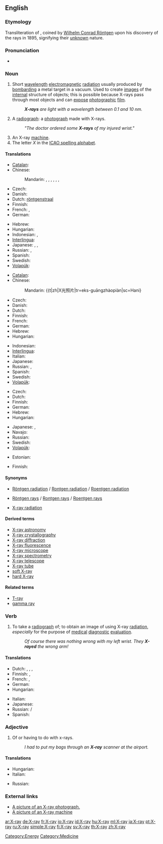 ==English==
{{wikipedia}}

===Etymology===
Transliteration of {{etyl|de}} {{term|X-Strahl|lang=de}}, coined by [[w:Wilhelm Conrad Röntgen|Wilhelm Conrad Röntgen]] upon his discovery of the rays in 1895, {{term|x}} signifying their [[unknown]] nature.

===Pronunciation===
* {{audio|en-us-X-ray.ogg|Audio (US)}}

===Noun===
{{en-noun|sg=[[X]]-[[ray]]}}

# Short [[wavelength]] [[electromagnetic]] [[radiation]] usually produced by [[bombard]]ing a metal target in a vacuum. Used to create [[image]]s of the [[internal]] structure of objects; this is possible because X-rays pass through most objects and can [[expose]] [[photographic]] [[film]].
#: '''''X-rays''' are light with a wavelength between 0.1 and 10 nm.''
# A [[radiograph]]: a [[photograph]] made with X-rays.
#: '' "The doctor ordered some '''X-rays''' of my injured wrist." ''
# An X-ray [[machine]].
# The letter ''X'' in the [[ICAO spelling alphabet]].

====Translations====
{{trans-top|short wavelength electromagnetic radiation}}
* [[Catalan]]: {{t|ca|raig X|m}}
* Chinese:
*: Mandarin: {{t|zh|艾克斯射線|sc=Hani}}, {{t|zh|艾克斯射线|tr=àikèsī-shèxiàn|sc=Hani}}, {{t|zh|愛克斯射線|sc=Hani}}, {{t|zh|爱克斯射线|tr=àikèsī-shèxiàn|sc=Hani}}, {{t|zh|X射線|sc=Hani}}, {{t|zh|X射线|tr=eks-shèxiàn|sc=Hani}}, {{t|zh|X光|tr=eks-guāng|sc=Hani}}
* Czech: {{t-|cs|rentgen|m}}
* Danish: {{t-|da|røntgenstråling}}
* Dutch: [[röntgenstraal]] {{f}}
* Finnish: {{t-|fi|röntgensäteily}}
* French: {{t+|fr|rayon X|m}}, {{t|fr|rayon Röntgen|m}}
* German: {{t|de|Röntgenstrahl|m}}
{{trans-mid}}
* Hebrew: {{t|he|קרני רנטגן|קַרנֵי רֶנְטְגֶן|f|tr=qārney rentgen|sc=Hebr}}
* Hungarian: {{t|hu|röntgensugárzás}}
* Indonesian: {{t|id|ronsen|xs=Indonesian}}, {{t|id|rontgen|xs=Indonesian}}
* [[Interlingua]]: {{t|ia|rayos röntgen|xs=Interlingua}}
* Japanese: {{t+|ja|X線|tr=ekkusu-sen|sc=Jpan}}, {{t+|ja|エックス線|tr=ekkusu-sen|sc=Jpan}}, {{t|ja|レントゲン|tr=rentogen|sc=Jpan}}
* Russian: {{t|ru|рентгеновский луч|m|tr=rentgénovskij luč|sc=Cyrl}}, {{t|ru|рентген|m|tr=rentgén|sc=Cyrl}}
* Spanish: {{t-|es|rayo X|m}}
* Swedish: {{t|sv|röntgenstråle|c}}
* [[Volapük]]: {{t|vo|räyastrals|xs=Volapük}}
{{trans-bottom}}

{{trans-top|photograph made with X-rays}}
* [[Catalan]]: {{t-|ca|radiografia|f}}
* Chinese:
*: Mandarin: {{t|zh|X光照片|tr=eks-guāngzhàopiàn|sc=Hani}
* Czech: {{t-|cs|RTG|n}}
* Danish: {{t-|da|røntgenbillede|n}}
* Dutch: {{t+|nl|röntgenfoto|f}}
* Finnish: {{t-|fi|röntgenkuva}}
* French: {{t+|fr|radiographie|f}}
* German: {{t|de|Röntgenbild|n}}
* Hebrew: {{t|he|צילום רנטגן|m|tr=tsilum rentgen|sc=Hebr}}
* Hungarian: {{t-|hu|röntgen}}
{{trans-mid}}
* Indonesian: {{t|id|sinar-X|xs=Indonesian}}
* [[Interlingua]]: {{t|ia|röntgenogramma|xs=Interlingua}}
* Italian: {{t-|it|radiografia|f}}
* Japanese: {{t+|ja|レントゲン写真|tr=rentogen-shashin|sc=Jpan}}
* Russian: {{t|ru|рентген|m|tr=rentgén|sc=Cyrl}}, {{t|ru|рентгенограмма|f|tr=rentgenográmma|sc=Cyrl}}
* Spanish: {{t+|es|radiografía|f}}
* Swedish: {{t|sv|röntgenbild|c}}
* [[Volapük]]: {{t|vo|räyöf|xs=Volapük}}
{{trans-bottom}}

{{trans-top|X-ray machine}}
* Czech: {{t-|cs|rentgen|m}}
* Dutch: {{t-|nl|röntgenapparaat|n}}
* Finnish: {{t|fi|röntgenlaite}}
* German: {{t|de|Röntgenapparat|m}}
* Hebrew: {{t|he|מכונת רנטגן|f|tr=meḥonāt rentgen|sc=Hebr}}
* Hungarian: {{t|hu|röntgenberendezés}}
{{trans-mid}}
* Japanese: {{t+|ja|レントゲン撮影装置|tr=rentogen-satsueisochi|sc=Jpan}}, {{t+|ja|エックス線撮影装置|tr=ekkusu-sensatsueisōchi|sc=Jpan}}
* Navajo: {{tø|nv|beeʼaghádaʼdildlaadí}}
* Russian: {{t|ru|рентген|m|tr=rentgén|sc=Cyrl}}
* Swedish: {{t|sv|röntgenapparat|c}}
* [[Volapük]]: {{t|vo|räyöm|xs=Volapük}}
{{trans-bottom}}

{{trans-top|the letter "X" in ICAO spelling alphabet}}
* Estonian: {{t|et|Iks}}
{{trans-mid}}
* Finnish: {{t-|fi|äksä}}
{{trans-bottom}}

====Synonyms====
* {{sense|radiation}} [[Röntgen radiation]] / [[Rontgen radiation]] / [[Roentgen radiation]]
* {{sense|radiation}}  [[Röntgen rays]] / [[Rontgen rays]] / [[Roentgen rays]]
* {{sense|radiation}}  [[X-ray radiation]]

====Derived terms====
* [[X-ray astronomy]]
* [[X-ray crystallography]]
* [[X-ray diffraction]]
* [[X-ray fluorescence]]
* [[X-ray microscope]]
* [[X-ray spectrometry]]
* [[X-ray telescope]]
* [[X-ray tube]]
* [[soft X-ray]]
* [[hard X-ray]]

====Related terms====
* [[T-ray]]
* [[gamma ray]]

===Verb===
{{en-verb}}

# {{transitive|informal}} To take a [[radiograph]] of; to obtain an image of using X-ray [[radiation]], ''especially'' for the purpose of [[medical]] [[diagnostic]] [[evaluation]].
#: ''Of course there was nothing wrong with my left wrist. They '''X-rayed''' the wrong arm!''

====Translations====
{{trans-top|to take a radiograph of}}
* Dutch: {{t|nl|doorlichten}}, {{t+|nl|bestralen}}, {{t|nl|röntgenen}}, {{t|nl|met röntgenstralen onderzoeken}}
* Finnish: {{t|fi|ottaa röntgenkuva}}, {{t|fi|röntgenkuvata}}
* French: {{t+|fr|radiographier}}, {{t|fr|soumettre à un examen radiographique}}
* German: {{t+|de|röntgen}}
* Hungarian: {{t|hu|röntgenez}}
{{trans-mid}}
* Italian: {{t-|it|radiografare}}
* Japanese: {{t|ja|レントゲンを撮る|tr=rentogen wo toru|sc=Jpan}}
* Russian: {{t|ru|просвечивать|tr=prosv'éčivat'|sc=Cyrl}}/{{t|ru|просветить|tr=prosv'etít'|sc=Cyrl}}
* Spanish: {{t-|es|radiografiar}}
{{trans-bottom}}

===Adjective===
{{en-adj|-}}

# Of or having to do with x-rays.
#: ''I had to put my bags through an '''X-ray''' scanner at the airport.''

====Translations====
{{trans-top|of or having to do with x-rays}}
* Hungarian: {{t-|hu|röntgen}}
* Italian: {{t-|it|radiografico}}
{{trans-mid}}
* Russian: {{t|ru|рентгеновский|tr=r'entg'énovskij|sc=Cyrl}}
{{trans-bottom}}

===External links===
* [http://www.onlinetelemedicine.com/html/product/sam_images/X-Ray.jpg A picture of an X-ray photograph.]
* [http://www.iuk.edu/~koalhe/img/Equipment/xray.jpg A picture of an X-ray machine]

[[Category:Energy]]
[[Category:Medicine]]

[[ar:X-ray]]
[[de:X-ray]]
[[fr:X-ray]]
[[io:X-ray]]
[[id:X-ray]]
[[hu:X-ray]]
[[ml:X-ray]]
[[ja:X-ray]]
[[pt:X-ray]]
[[ru:X-ray]]
[[simple:X-ray]]
[[fi:X-ray]]
[[sv:X-ray]]
[[th:X-ray]]
[[zh:X-ray]]